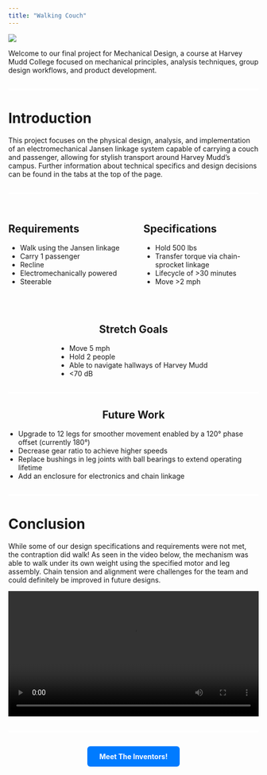 ```yaml
---
title: "Walking Couch"
---
```


![](images/team.jpeg)

Welcome to our final project for Mechanical Design, a course at Harvey Mudd College focused on mechanical principles, analysis techniques, group design workflows, and product development.

<hr style="height: 4px; background-color: white; border: none; margin: 2em 0;" />

# Introduction
This project focuses on the physical design, analysis, and implementation of an electromechanical Jansen linkage system capable of carrying a couch and passenger, allowing for stylish transport around Harvey Mudd's campus. Further information about technical specifics and design decisions can be found in the tabs at the top of the page.

<hr style="height: 4px; background-color: white; border: none; margin: 2em 0;" />

<div style="display: flex; justify-content: space-between; gap: 40px;">

<div style="flex: 1; text-align: left;">
# Requirements
- Walk using the Jansen linkage  
- Carry 1 passenger
- Recline  
- Electromechanically powered  
- Steerable  
</div>

<div style="flex: 1; text-align: left;">
# Specifications
- Hold 500 lbs  
- Transfer torque via chain-sprocket linkage  
- Lifecycle of >30 minutes  
- Move >2 mph  
</div>

</div>

<br>

<div style="text-align: center;">
# Stretch Goals
<ul style="display: inline-block; text-align: left; padding-left: 20px; margin: 0 auto;">
  <li>Move 5 mph</li>
  <li>Hold 2 people</li>
  <li>Able to navigate hallways of Harvey Mudd</li>
  <li>&lt;70 dB</li>
</ul>
</div>

<hr style="height: 4px; background-color: white; border: none; margin: 2em 0;" />

<div style="text-align: center;">
# Future Work
<ul style="display: inline-block; text-align: left; padding-left: 20px; margin: 0 auto;">
  <li>Upgrade to 12 legs for smoother movement enabled by a 120° phase offset (currently 180°)</li>
  <li>Decrease gear ratio to achieve higher speeds</li>
  <li>Replace bushings in leg joints with ball bearings to extend operating lifetime</li>
  <li>Add an enclosure for electronics and chain linkage</li>
</ul>
</div>

<hr style="height: 4px; background-color: white; border: none; margin: 2em 0;" />

# Conclusion
While some of our design specifications and requirements were not met, the contraption did walk! As seen in the video below, the mechanism was able to walk under its own weight using the specified motor and leg assembly. Chain tension and alignment were challenges for the team and could definitely be improved in future designs.

<video width="100%" controls>
  <source src="videos/walk.mp4" type="video/mp4">
  Your browser does not support the video tag.
</video>
<hr style="height: 4px; background-color: white; border: none; margin: 2em 0;" />

<div style="margin-top: 2em; text-align: center;">
  <a href="meet_the_inventors/index.html" style="display: inline-block; padding: 12px 24px; background-color: #007bff; color: white; text-decoration: none; border-radius: 6px; font-weight: bold;">
    Meet The Inventors!
  </a>
</div>
